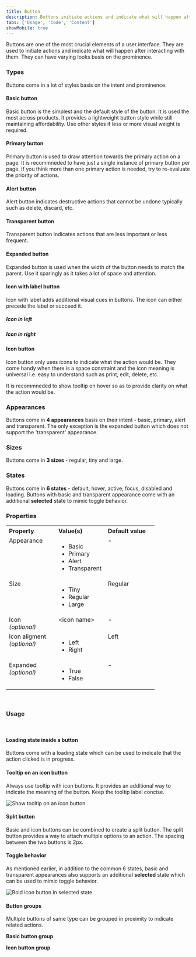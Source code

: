 ```yaml
---
title: Button
description: Buttons initiate actions and indicate what will happen after interacting with them.
tabs: ['Usage', 'Code', 'Content']
showMobile: true
---
```


Buttons are one of the most crucial elements of a user interface. They are used to initiate actions and indicate what will happen after interacting with them. They can have varying looks basis on the prominence.
<br/>

### Types
Buttons come in a lot of styles basis on the intent and prominence.

#### Basic button

Basic button is the simplest and the default style of the button. It is used the most across products. It provides a lightweight button style while still maintaining affordability. Use other styles if less or more visual weight is required.
<Preview name='basic-button' />

#### Primary button
Primary button is used to draw attention towards the primary action on a page. It is recommneded to have just a single instance of primary button per page. If you think more than one primary action is needed, try to re-evaluate the priority of actions.
<Preview name='primary-button' />

#### Alert button
Alert button indicates destructive actions that cannot be undone typically such as delete, discard, etc.
<Preview name='alert-button' />

#### Transparent button
Transparent button indicates actions that are less important or less frequent.
<Preview name='transparent-button' />

#### Expanded button
Expanded button is used when the width of the button needs to match the parent. Use it sparingly as it takes a lot of space and attention.
<Preview name='expanded-button' />

#### Icon with label button
Icon with label adds additional visual cues in buttons. The icon can either precede the label or succeed it.

##### Icon in left
<Preview name='icon-left-button' />

##### Icon in right
<Preview name='icon-right-button' />

#### Icon button
Icon button only uses icons to indicate what the action would be. They come handy when there is a space constraint and the icon meaning is universal i.e. easy to understand such as print, edit, delete, etc.

It is recommneded to show tooltip on hover so as to provide clarity on what the action would be.
<Preview name='icon-button' />
<br/>

### Appearances

Buttons come in **4 appearances** basis on their intent - basic, primary, alert and transparent. The only exception is the expanded button which does not support the 'transparent' appearance.
<Preview name='basic-button' />
<br/>

### Sizes

Buttons come in **3 sizes** - regular, tiny and large.
<Preview name='basic-button' />
<br/>

### States

Buttons come in **6 states** - default, hover, active, focus, disabled and loading. Buttons with basic and transparent appearance come with an additional **selected** state to mimic toggle behavior.
<Preview name='basic-button' />
<br/>

### Properties
<table style="width: 100%">
  <tr>
    <th style="width:33%; text-align: left;">Property</th>
    <th style="width:33%; text-align: left;">Value(s)</th>
    <th style="width:33%; text-align: left;">Default value</th>
  </tr>
  <tr style="vertical-align: top">
    <td>Appearance</td>
    <td>
        <ul>
            <li>Basic</li>
            <li>Primary</li>
            <li>Alert</li>
            <li>Transparent</li>
        </ul>
    </td>
    <td>-</td>
  </tr>
  <tr style="vertical-align: top">
    <td>Size</td>
    <td>
        <ul>
            <li>Tiny</li>
            <li>Regular</li>
            <li>Large</li>
        </ul>
    </td>
    <td>Regular</td>
  </tr>
  <tr style="vertical-align: top">
    <td>Icon<br/><em>(optional)</em></td>
    <td>&#60;icon name&#62;</td>
    <td>-</td>
  </tr>
  <tr style="vertical-align: top">
    <td>Icon aligment<br/><em>(optional)</em></td>
    <td>
        <ul>
            <li>Left</li>
            <li>Right</li>
        </ul>
    </td>
    <td>Left</td>
  </tr>
  <tr style="vertical-align: top">
    <td>Expanded<br/><em>(optional)</em></td>
    <td>
        <ul>
            <li>True</li>
            <li>False</li>
        </ul>
    </td>
    <td>-</td>
  </tr>
</table>
<br/>

### Usage
<br/>

#### Loading state inside a button
Buttons come with a loading state which can be used to indicate that the action clicked is in progress.
<Preview name='loader-in-button' />

#### Tooltip on an icon button
Always use tooltip with icon buttons. It provides an additional way to indicate the meaning of the button. Keep the tooltip label concise.

![Show tooltip on an icon button](./images/buttons-1.png)
<br/>

#### Split button
Basic and icon buttons can be combined to create a split button. The split button provides a way to attach multiple options to an action. The spacing between the two buttons is 2px.
<Preview name='basic-button' />

#### Toggle behavior
As mentioned earlier, in addition to the common 6 states, basic and transparent appearances also supports an additional **selected** state which can be used to mimic toggle behavior.

![Bold icon button in selected state](./images/buttons-2.png)
<br/>

#### Button groups
Multiple buttons of same type can be grouped in proximity to indicate related actions.

**Basic button group**
<Preview name='label-button-group' />

**Icon button group**
<Preview name='icon-button-group' />